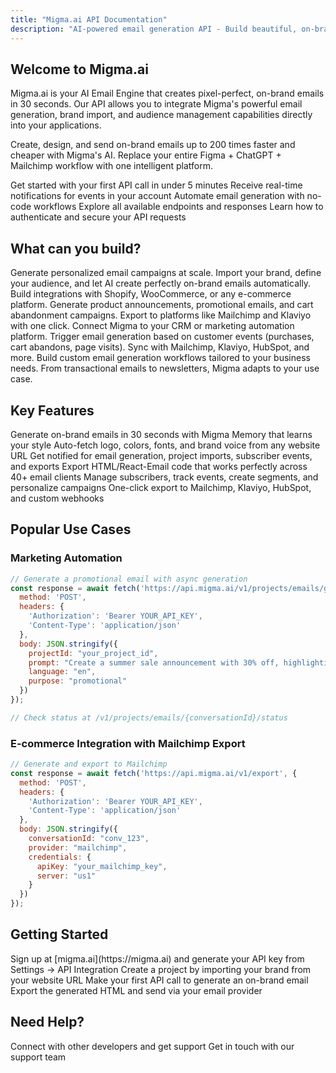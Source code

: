 ```yaml
---
title: "Migma.ai API Documentation"
description: "AI-powered email generation API - Build beautiful, on-brand emails in seconds"
---
```


## Welcome to Migma.ai

Migma.ai is your AI Email Engine that creates pixel-perfect, on-brand emails in 30 seconds. Our API allows you to integrate Migma's powerful email generation, brand import, and audience management capabilities directly into your applications.

Create, design, and send on-brand emails up to 200 times faster and cheaper with Migma's AI. Replace your entire Figma + ChatGPT + Mailchimp workflow with one intelligent platform.

<CardGroup cols={2}>
  <Card
    title="Quickstart"
    icon="rocket"
    href="/quickstart"
  >
    Get started with your first API call in under 5 minutes
  </Card>
  <Card
    title="Webhooks Guide"
    icon="bolt"
    href="/webhooks"
  >
    Receive real-time notifications for events in your account
  </Card>
  <Card
    title="n8n Integration"
    icon="diagram-project"
    href="/n8n"
  >
    Automate email generation with no-code workflows
  </Card>
  <Card
    title="API Reference"
    icon="code"
    href="/api-reference/introduction"
  >
    Explore all available endpoints and responses
  </Card>
  <Card
    title="Authentication"
    icon="key"
    href="/authentication"
  >
    Learn how to authenticate and secure your API requests
  </Card>
</CardGroup>

## What can you build?

<AccordionGroup>
  <Accordion title="Email Marketing Automation" icon="envelope">
    Generate personalized email campaigns at scale. Import your brand, define your audience, and let AI create perfectly on-brand emails automatically.
  </Accordion>

  <Accordion title="E-commerce Integrations" icon="shopping-cart">
    Build integrations with Shopify, WooCommerce, or any e-commerce platform. Generate product announcements, promotional emails, and cart abandonment campaigns. Export to platforms like Mailchimp and Klaviyo with one click.
  </Accordion>

  <Accordion title="CRM & Marketing Tools" icon="chart-line">
    Connect Migma to your CRM or marketing automation platform. Trigger email generation based on customer events (purchases, cart abandons, page visits). Sync with Mailchimp, Klaviyo, HubSpot, and more.
  </Accordion>

  <Accordion title="Custom Applications" icon="wand-magic-sparkles">
    Build custom email generation workflows tailored to your business needs. From transactional emails to newsletters, Migma adapts to your use case.
  </Accordion>
</AccordionGroup>

## Key Features

<CardGroup cols={3}>
  <Card title="AI-Powered Generation" icon="brain">
    Generate on-brand emails in 30 seconds with Migma Memory that learns your style
  </Card>
  <Card title="One-Click Brand Import" icon="palette">
    Auto-fetch logo, colors, fonts, and brand voice from any website URL
  </Card>
  <Card title="Real-time Webhooks" icon="bolt">
    Get notified for email generation, project imports, subscriber events, and exports
  </Card>
  <Card title="Cross-Client Compatible" icon="file-code">
    Export HTML/React-Email code that works perfectly across 40+ email clients
  </Card>
  <Card title="Audience Management" icon="users">
    Manage subscribers, track events, create segments, and personalize campaigns
  </Card>
  <Card title="Export Integrations" icon="plug">
    One-click export to Mailchimp, Klaviyo, HubSpot, and custom webhooks
  </Card>
</CardGroup>

## Popular Use Cases

### Marketing Automation
```javascript
// Generate a promotional email with async generation
const response = await fetch('https://api.migma.ai/v1/projects/emails/generate', {
  method: 'POST',
  headers: {
    'Authorization': 'Bearer YOUR_API_KEY',
    'Content-Type': 'application/json'
  },
  body: JSON.stringify({
    projectId: "your_project_id",
    prompt: "Create a summer sale announcement with 30% off, highlighting our new collection",
    language: "en",
    purpose: "promotional"
  })
});

// Check status at /v1/projects/emails/{conversationId}/status
```

### E-commerce Integration with Mailchimp Export
```javascript
// Generate and export to Mailchimp
const response = await fetch('https://api.migma.ai/v1/export', {
  method: 'POST',
  headers: {
    'Authorization': 'Bearer YOUR_API_KEY',
    'Content-Type': 'application/json'
  },
  body: JSON.stringify({
    conversationId: "conv_123",
    provider: "mailchimp",
    credentials: {
      apiKey: "your_mailchimp_key",
      server: "us1"
    }
  })
});
```

## Getting Started

<Steps>
  <Step title="Get Your API Key">
    Sign up at [migma.ai](https://migma.ai) and generate your API key from Settings → API Integration
  </Step>
  <Step title="Import Your Brand">
    Create a project by importing your brand from your website URL
  </Step>
  <Step title="Generate Your First Email">
    Make your first API call to generate an on-brand email
  </Step>
  <Step title="Export & Send">
    Export the generated HTML and send via your email provider
  </Step>
</Steps>

## Need Help?

<CardGroup cols={2}>
  <Card
    title="Join Our Community"
    icon="discord"
    href="https://discord.gg/ZB6c2meCUA"
  >
    Connect with other developers and get support
  </Card>
  <Card
    title="Contact Support"
    icon="life-ring"
    href="https://migma.ai/support"
  >
    Get in touch with our support team
  </Card>
</CardGroup>
